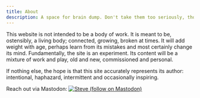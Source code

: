 ```yaml
---
title: About
description: A space for brain dump. Don't take them too seriously, though ideas are extremely fragile.
---
```


This website is not intended to be a body of work. It is meant to be, ostensibly, a living body; connected, growing, broken at times. It will add weight with age, perhaps learn from its mistakes and most certainly change its mind. Fundamentally, the site is an experiment. Its content will be a mixture of work and play, old and new, commissioned and personal. 


If nothing else, the hope is that this site accurately represents its author: intentional, haphazard, intermittent and occasionally inspiring.

Reach out via Mastodon: <a href="https://c.im/@imwiththou"><img alt="Steve (follow on Mastodon)" src="https://img.shields.io/mastodon/follow/109753812118938950?domain=https%3A%2F%2Ffe.c.im&label=Steve&style=social"></a>